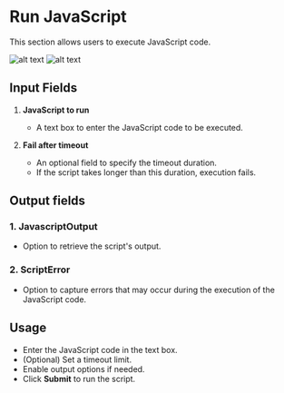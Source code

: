# Run JavaScript

This section allows users to execute JavaScript code.

![alt text](../../assets/scripting/run-javascript1.png)
![alt text](../../assets/scripting/run-javascript2.png)

## Input Fields

1. **JavaScript to run**  
   - A text box to enter the JavaScript code to be executed.

2. **Fail after timeout**  
   - An optional field to specify the timeout duration.  
   - If the script takes longer than this duration, execution fails.

## Output fields

### 1. JavascriptOutput

- Option to retrieve the script's output.

### 2. ScriptError

- Option to capture errors that may occur during the execution of the JavaScript code.

## Usage

- Enter the JavaScript code in the text box.
- (Optional) Set a timeout limit.
- Enable output options if needed.
- Click **Submit** to run the script.
